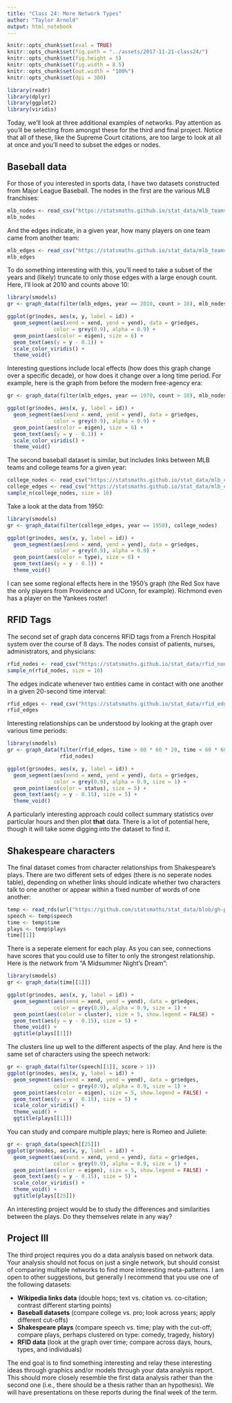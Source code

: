 ```yaml
---
title: "Class 24: More Network Types"
author: "Taylor Arnold"
output: html_notebook
---
```


```r
knitr::opts_chunk$set(eval = TRUE)
knitr::opts_chunk$set(fig.path = "../assets/2017-11-21-class24/")
knitr::opts_chunk$set(fig.height = 5)
knitr::opts_chunk$set(fig.width = 8.5)
knitr::opts_chunk$set(out.width = "100%")
knitr::opts_chunk$set(dpi = 300)
```

```r
library(readr)
library(dplyr)
library(ggplot2)
library(viridis)
```

Today, we'll look at three additional examples of networks.
Pay attention as you'll be selecting from amongst these for
the third and final project. Notice that all of these, like 
the Supreme Court citations, are too large to look at all at
once and you'll need to subset the edges or nodes.

## Baseball data

For those of you interested in sports data, I have two datasets constructed from
Major League Baseball. The nodes in the first are the various MLB franchises:

```r
mlb_nodes <- read_csv("https://statsmaths.github.io/stat_data/mlb_teams_nodes.csv")
mlb_nodes
```

And the edges indicate, in a given year, how many players on one team came from
another team:

```r
mlb_edges <- read_csv("https://statsmaths.github.io/stat_data/mlb_teams_edges.csv")
mlb_edges
```

To do something interesting with this, you'll need to take a subset of the years 
and (likely) truncate to only those edges with a large enough count. Here, I'll 
look at 2010 and counts above 10:

```r
library(smodels)
gr <- graph_data(filter(mlb_edges, year == 2010, count > 10), mlb_nodes)

ggplot(gr$nodes, aes(x, y, label = id)) +
  geom_segment(aes(xend = xend, yend = yend), data = gr$edges,
               color = grey(0.9), alpha = 0.9) +
  geom_point(aes(color = eigen), size = 6) +
  geom_text(aes(y = y - 0.1)) +
  scale_color_viridis() +
  theme_void()
```

Interesting questions include local effects (how does this graph change over 
a specific decade), or how does it change over a long time period. For example,
here is the graph from before the modern free-agency era:

```r
gr <- graph_data(filter(mlb_edges, year == 1970, count > 10), mlb_nodes)

ggplot(gr$nodes, aes(x, y, label = id)) +
  geom_segment(aes(xend = xend, yend = yend), data = gr$edges,
               color = grey(0.9), alpha = 0.9) +
  geom_point(aes(color = eigen), size = 6) +
  geom_text(aes(y = y - 0.1)) +
  scale_color_viridis() +
  theme_void()
```

The second baseball dataset is similar, but includes links between MLB teams and
college teams for a given year:

```r
college_nodes <- read_csv("https://statsmaths.github.io/stat_data/mlb_college_nodes.csv")
college_edges <- read_csv("https://statsmaths.github.io/stat_data/mlb_college_edges.csv")
sample_n(college_nodes, size = 16)
```

Take a look at the data from 1950:

```r
library(smodels)
gr <- graph_data(filter(college_edges, year == 1950), college_nodes)

ggplot(gr$nodes, aes(x, y, label = id)) +
  geom_segment(aes(xend = xend, yend = yend), data = gr$edges,
               color = grey(0.9), alpha = 0.9) +
  geom_point(aes(color = type), size = 6) +
  geom_text(aes(y = y - 0.1)) +
  theme_void()
```

I can see some regional effects here in the 1950's graph (the Red Sox have the only players from
Providence and UConn, for example). Richmond even has a player on the Yankees roster!

## RFID Tags

The second set of graph data concerns RFID tags from a French Hospital system over the
course of 8 days. The nodes consist of patients, nurses, administrators, and physicians:

```r
rfid_nodes <- read_csv("https://statsmaths.github.io/stat_data/rfid_nodes.csv")
sample_n(rfid_nodes, size = 10)
```

The edges indicate whenever two entities came in contact with one another in a given 20-second
time interval:

```r
rfid_edges <- read_csv("https://statsmaths.github.io/stat_data/rfid_edges.csv")
rfid_edges
```

Interesting relationships can be understood by looking at the graph over various
time periods:

```r
library(smodels)
gr <- graph_data(filter(rfid_edges, time > 60 * 60 * 20, time < 60 * 60 * 22),
                 rfid_nodes)

ggplot(gr$nodes, aes(x, y, label = id)) +
  geom_segment(aes(xend = xend, yend = yend), data = gr$edges,
               color = grey(0.9), alpha = 0.9, size = 1) +
  geom_point(aes(color = status), size = 5) +
  geom_text(aes(y = y - 0.15), size = 5) +
  theme_void()
```

A particularly interesting approach could collect summary statistics over particular hours
and then plot **that** data. There is a lot of potential here, though it will take some 
digging into the dataset to find it.

## Shakespeare characters

The final dataset comes from character relationships from Shakespeare's plays. There are
two different sets of edges (there is no seperate nodes table), depending on whether links
should indicate whether two characters talk to one another or appear within a fixed number
of words of one another:

```r
temp <- read_rds(url("https://github.com/statsmaths/stat_data/blob/gh-pages/shakespeare_plays.rds?raw=true"))
speech <- temp$speech
time <- temp$time
plays <- temp$plays
time[[1]]
```

There is a seperate element for each play. As you can see, connections have scores that you
could use to filter to only the strongest relationship. Here is the network from "A Midsummer
Night's Dream":

```r
library(smodels)
gr <- graph_data(time[[1]])

ggplot(gr$nodes, aes(x, y, label = id)) +
  geom_segment(aes(xend = xend, yend = yend), data = gr$edges,
               color = grey(0.9), alpha = 0.9, size = 1) +
  geom_point(aes(color = cluster), size = 5, show.legend = FALSE) +
  geom_text(aes(y = y - 0.15), size = 5) +
  theme_void() +
  ggtitle(plays[[1]])
```

The clusters line up well to the different aspects of the play.
And here is the same set of characters using the speech network:

```r
gr <- graph_data(filter(speech[[1]], score > 1))
ggplot(gr$nodes, aes(x, y, label = id)) +
  geom_segment(aes(xend = xend, yend = yend), data = gr$edges,
               color = grey(0.9), alpha = 0.9, size = 1) +
  geom_point(aes(color = eigen), size = 5, show.legend = FALSE) +
  geom_text(aes(y = y - 0.15), size = 5) +
  scale_color_viridis() +
  theme_void() +
  ggtitle(plays[[1]])
```

You can study and compare multiple plays; here is Romeo and Juliete:

```r
gr <- graph_data(speech[[25]])
ggplot(gr$nodes, aes(x, y, label = id)) +
  geom_segment(aes(xend = xend, yend = yend), data = gr$edges,
               color = grey(0.9), alpha = 0.9, size = 1) +
  geom_point(aes(color = eigen), size = 5, show.legend = FALSE) +
  geom_text(aes(y = y - 0.15), size = 5) +
  scale_color_viridis() +
  theme_void() +
  ggtitle(plays[[25]])
```

An interesting project would be to study the differences and similarities between the plays.
Do they themselves relate in any way?

## Project III

The third project requires you do a data analysis based on network data. Your analysis
should not focus on just a single network, but should consist of comparing multiple 
networks to find more interesting meta-patterns. I am open to other suggestions, but
generally I recommend that you use one of the following datasets:

- **Wikipedia links data** (double hops; text vs. citation vs. co-citation; contrast different starting points)
- **Baseball datasets** (compare college vs. pro; look across years; apply different cut-offs)
- **Shakespeare plays** (compare speech vs. time; play with the cut-off; compare plays, perhaps clustered on type:
comedy, tragedy, history)
- **RFID data** (look at the graph over time; compare across days, hours, types, and individuals)

The end goal is to find something interesting and relay these interesting ideas through
graphics and/or models through your data analysis report. This should more closely resemble
the first data analysis rather than the second one (i.e., there should be a thesis rather than
an hypothesis). We will have presentations on these reports during the final week of the term.

















